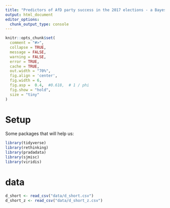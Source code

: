 ```yaml
---
title: "Predictors of AfD party success in the 2017 elections - a Bayesian modeling approach"
output: html_document
editor_options: 
  chunk_output_type: console
---
```




```r

knitr::opts_chunk$set(
  comment = "#>",
  collapse = TRUE,
  message = FALSE,
  warning = FALSE,
  error = TRUE,
  cache = TRUE,
  out.width = "70%",
  fig.align = 'center',
  fig.width = 6,
  fig.asp =  0.4,  #0.618,  # 1 / phi
  fig.show = "hold",
  size = "tiny"
)

```

# Setup

Some packages that will help us:

```r
library(tidyverse)
library(rethinking)
library(pradadata)
library(sjmisc)
library(viridis)
```


# data


```r
d_short <- read_csv("data/d_short.csv")
d_short_z <- read_csv("data/d_short_z.csv")

```


